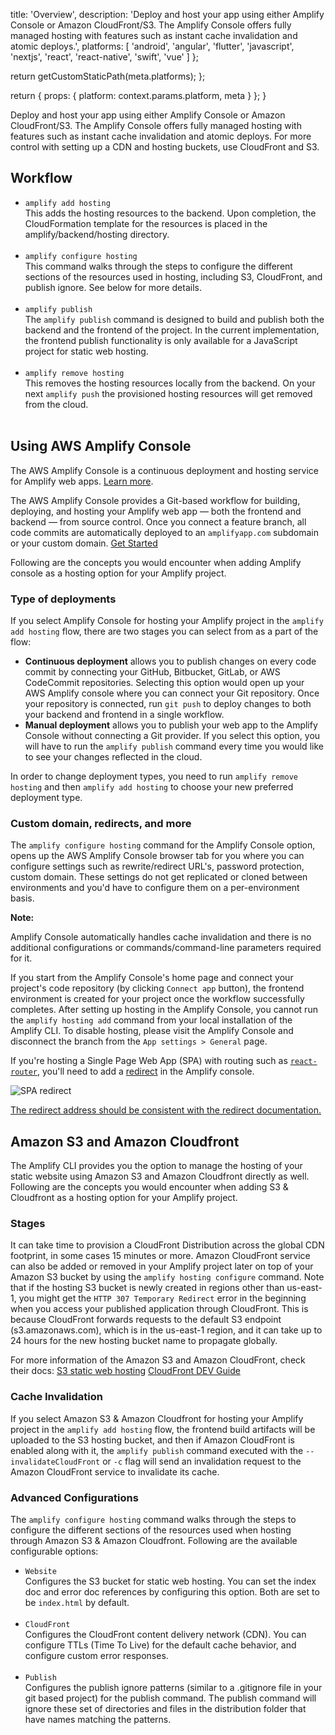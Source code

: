 
  title: 'Overview',
  description:
    'Deploy and host your app using either Amplify Console or Amazon CloudFront/S3. The Amplify Console offers fully managed hosting with features such as instant cache invalidation and atomic deploys.',
  platforms: [
    'android',
    'angular',
    'flutter',
    'javascript',
    'nextjs',
    'react',
    'react-native',
    'swift',
    'vue'
  ]
};

  return getCustomStaticPath(meta.platforms);
};

  return {
    props: {
      platform: context.params.platform,
      meta
    }
  };
}

Deploy and host your app using either Amplify Console or Amazon CloudFront/S3. The Amplify Console offers fully managed hosting with features such as instant cache invalidation and atomic deploys. For more control with setting up a CDN and hosting buckets, use CloudFront and S3.

## Workflow

- `amplify add hosting`<br/> This adds the hosting resources to the backend. Upon completion, the CloudFormation template for the resources is placed in the amplify/backend/hosting directory. <br/><br/>
- `amplify configure hosting`<br/> This command walks through the steps to configure the different sections of the resources used in hosting, including S3, CloudFront, and publish ignore. See below for more details.<br/><br/>
- `amplify publish`<br/> The `amplify publish` command is designed to build and publish both the backend and the frontend of the project. In the current implementation, the frontend publish functionality is only available for a JavaScript project for static web hosting.<br/><br/>
- `amplify remove hosting`<br/> This removes the hosting resources locally from the backend. On your next `amplify push` the provisioned hosting resources will get removed from the cloud. <br/><br/>

## Using AWS Amplify Console

<Callout>

The AWS Amplify Console is a continuous deployment and hosting service for Amplify web apps. [Learn more](https://console.amplify.aws).

</Callout>

The AWS Amplify Console provides a Git-based workflow for building, deploying, and hosting your Amplify web app — both the frontend and backend — from source control. Once you connect a feature branch, all code commits are automatically deployed to an `amplifyapp.com` subdomain or your custom domain. [Get Started](https://docs.aws.amazon.com/amplify/latest/userguide/getting-started.html)

Following are the concepts you would encounter when adding Amplify console as a hosting option for your Amplify project.

### Type of deployments

If you select Amplify Console for hosting your Amplify project in the `amplify add hosting` flow, there are two stages you can select from as a part of the flow:

- **Continuous deployment** allows you to publish changes on every code commit by connecting your GitHub, Bitbucket, GitLab, or AWS CodeCommit repositories. Selecting this option would open up your AWS Amplify console where you can connect your Git repository. Once your repository is connected, run `git push` to deploy changes to both your backend and frontend in a single workflow.
- **Manual deployment** allows you to publish your web app to the Amplify Console without connecting a Git provider. If you select this option, you will have to run the `amplify publish` command every time you would like to see your changes reflected in the cloud.

In order to change deployment types, you need to run `amplify remove hosting` and then `amplify add hosting` to choose your new preferred deployment type.

### Custom domain, redirects, and more

The `amplify configure hosting` command for the Amplify Console option, opens up the AWS Amplify Console browser tab for you where you can configure settings such as rewrite/redirect URL's, password protection, custom domain. These settings do not get replicated or cloned between environments and you'd have to configure them on a per-environment basis.

**Note:**

Amplify Console automatically handles cache invalidation and there is no additional configurations or commands/command-line parameters required for it.

If you start from the Amplify Console's home page and connect your project's code repository (by clicking `Connect app` button), the frontend environment is created for your project once the workflow successfully completes. After setting up hosting in the Amplify Console, you cannot run the `amplify hosting add` command from your local installation of the Amplify CLI. To disable hosting, please visit the Amplify Console and disconnect the branch from the `App settings > General` page.

If you're hosting a Single Page Web App (SPA) with routing such as [`react-router`](https://reactrouter.com/en/main/start/tutorial), you'll need to add a [redirect](https://docs.aws.amazon.com/amplify/latest/userguide/redirects.html#redirects-for-single-page-web-apps-spa) in the Amplify console.

![SPA redirect](/images/hosting/spa-redirect.png)

[The redirect address should be consistent with the redirect documentation.](https://docs.aws.amazon.com/amplify/latest/userguide/redirects.html#redirects-for-single-page-web-apps-spa)

## Amazon S3 and Amazon Cloudfront

The Amplify CLI provides you the option to manage the hosting of your static website using Amazon S3 and Amazon Cloudfront directly as well. Following are the concepts you would encounter when adding S3 & Cloudfront as a hosting option for your Amplify project.

### Stages

It can take time to provision a CloudFront Distribution across the global CDN footprint, in some cases 15 minutes or more. Amazon CloudFront service can also be added or removed in your Amplify project later on top of your Amazon S3 bucket by using the `amplify hosting configure` command. Note that if the hosting S3 bucket is newly created in regions other than us-east-1, you might get the `HTTP 307 Temporary Redirect` error in the beginning when you access your published application through CloudFront. This is because CloudFront forwards requests to the default S3 endpoint (s3.amazonaws.com), which is in the us-east-1 region, and it can take up to 24 hours for the new hosting bucket name to propagate globally.

For more information of the Amazon S3 and Amazon CloudFront, check their docs: [S3 static web hosting](https://docs.aws.amazon.com/AmazonS3/latest/dev/WebsiteHosting.html) [CloudFront DEV Guide](https://docs.aws.amazon.com/AmazonCloudFront/latest/DeveloperGuide/Introduction.html)

### Cache Invalidation

If you select Amazon S3 & Amazon Cloudfront for hosting your Amplify project in the `amplify add hosting` flow, the frontend build artifacts will be uploaded to the S3 hosting bucket, and then if Amazon CloudFront is enabled along with it, the `amplify publish` command executed with the `--invalidateCloudFront` or `-c` flag will send an invalidation request to the Amazon CloudFront service to invalidate its cache.

### Advanced Configurations

The `amplify configure hosting` command walks through the steps to configure the different sections of the resources used when hosting through Amazon S3 & Amazon Cloudfront. Following are the available configurable options:

- `Website`<br/> Configures the S3 bucket for static web hosting. You can set the index doc and error doc references by configuring this option. Both are set to be `index.html` by default.<br/><br/>
- `CloudFront`<br/> Configures the CloudFront content delivery network (CDN). You can configure TTLs (Time To Live) for the default cache behavior, and configure custom error responses.<br/><br/>
- `Publish`<br/> Configures the publish ignore patterns (similar to a .gitignore file in your git based project) for the publish command. The publish command will ignore these set of directories and files in the distribution folder that have names matching the patterns.
